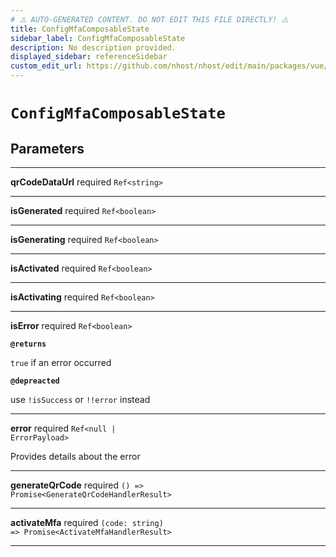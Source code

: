 ```yaml
---
# ⚠️ AUTO-GENERATED CONTENT. DO NOT EDIT THIS FILE DIRECTLY! ⚠️
title: ConfigMfaComposableState
sidebar_label: ConfigMfaComposableState
description: No description provided.
displayed_sidebar: referenceSidebar
custom_edit_url: https://github.com/nhost/nhost/edit/main/packages/vue/src/useConfigMfa.ts#L17
---
```


# `ConfigMfaComposableState`

## Parameters

---

**<span className="parameter-name">qrCodeDataUrl</span>** <span className="optional-status">required</span> <code>Ref&lt;string&gt;</code>

---

**<span className="parameter-name">isGenerated</span>** <span className="optional-status">required</span> <code>Ref&lt;boolean&gt;</code>

---

**<span className="parameter-name">isGenerating</span>** <span className="optional-status">required</span> <code>Ref&lt;boolean&gt;</code>

---

**<span className="parameter-name">isActivated</span>** <span className="optional-status">required</span> <code>Ref&lt;boolean&gt;</code>

---

**<span className="parameter-name">isActivating</span>** <span className="optional-status">required</span> <code>Ref&lt;boolean&gt;</code>

---

**<span className="parameter-name">isError</span>** <span className="optional-status">required</span> <code>Ref&lt;boolean&gt;</code>

**`@returns`**

`true` if an error occurred

**`@depreacted`**

use `!isSuccess` or `!!error` instead

---

**<span className="parameter-name">error</span>** <span className="optional-status">required</span> <code>Ref&lt;null &#124; ErrorPayload&gt;</code>

Provides details about the error

---

**<span className="parameter-name">generateQrCode</span>** <span className="optional-status">required</span> <code>() =&gt; Promise&lt;GenerateQrCodeHandlerResult&gt;</code>

---

**<span className="parameter-name">activateMfa</span>** <span className="optional-status">required</span> <code>(code: string) =&gt; Promise&lt;ActivateMfaHandlerResult&gt;</code>

---
